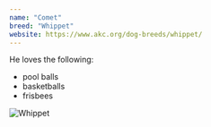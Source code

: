 ```yaml
---
name: "Comet"
breed: "Whippet"
website: https://www.akc.org/dog-breeds/whippet/
---
```



He loves the following:

- pool balls
- basketballs
- frisbees

![Whippet](https://www.akc.org/wp-content/uploads/2017/11/Whippet-On-White-01.jpg)

<Greet name="Comet" />
